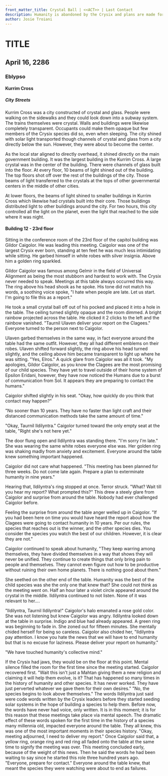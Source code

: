 ```yaml
---
front_matter_title: Crystal Ball | <<ACT>> | Last Contact
description: Humanity is abandoned by the Crysix and plans are made for their eradication.
author: Josie Troiani
---
```

# TITLE

## April 16, 2286

### Eblypso

#### Kurrim Cross

##### City Streets

Kurrim Cross was a city constructed of crystal and glass. People were walking on the sidewalks and they could look down into a subway system. The trains themselves were crystal. Walls and buildings were likewise completely transparent. Occupants could make them opaque but few members of the Crysix species did so, even when sleeping. The city shined with solar light transported though channels of crystal and glass from a city directly below the sun. However, they were about to become the center.

As the local star aligned to directly overhead, it shined directly on the main government building. It was the largest building in the Kurrim Cross. A large crystal was in the center of the building. There were channels of glass built into the floor. At every floor, 10 beams of light shined out of the building. The top floors shot off over the rest of the buildings of the city. Those beams of light transferred to the crystals at the tops of other governmental centers in the middle of other cities.

At lower floors, the beams of light shined to smaller buildings in Kurrim Cross which likewise had crystals built into their core. Those buildings distributed light to other buildings around the city. For two hours, this city controlled all the light on the planet, even the light that reached to the side where it was night.

#### Building 12 - 23rd floor

Sitting in the conference room of the 23rd floor of the capitol building was Gildor Caigolor. He was leading this meeting. Caigolor was one of the largest Crysix ever born, standing at ten feet he was much less intimidating while sitting. He garbed himself in white robes with silver insignia. Above him a golden ring sparkled.

Gildor Caigolor was famous among Gelmir in the field of Universal Alignment as being the most stubborn and hardest to work with. The Crysix never needed to speak. Meetings at this table always occurred this way. The ring above his head shook as he spoke. His tone did not match his words, a soothing voice spoke, "I hate when people are late. Let us start. I'm going to file this as a report."

He took a small crystal ball off out of his pocked and placed it into a hole in the table. The ceiling turned slightly opaque and the room dimmed. A bright rainbow projected across the table. He clicked it 2 clicks to the left and the rainbow vanished. "Taurnil Ulaven deliver your report on the Clagees." Everyone turned to the person next to Caigolor.

Ulaven garbed themselves in the same way, in fact everyone around the table had the same outfit. However, they all had different emblems on their robes. Ulaven shifted forward slightly, the ring above his head turned slightly, and the ceiling above him became transparent to light up where he was sitting. "Yes, Elros." A quick glare from Caigolor was all it took. "My apologies, Gildor Caigolor, as you know the Clagees are the most promising of our child species. They have yet to travel outside of their home system of Epsilon Eridani, however, they have now noticed the Humans due to a burst of communication from Sol. It appears they are preparing to contact the humans."

Caigolor shifted slightly in his seat. "Okay, how quickly do you think that contact may happen?"

"No sooner than 10 years. They have no faster than light craft and their distanced communication methods take the same amount of time."

"Okay, Taurnil Ildilyntra." Caigolor turned toward the only empty seat at the table, "Right she's not here yet."

The door flung open and Ildilyntra was standing there. "I'm sorry I'm late." She was wearing the same white robes everyone else was. Her golden ring was shaking madly from anxiety and excitement. Everyone around the table knew something important happened.

Caigolor did not care what happened. "This meeting has been planned for three weeks. Do not come late again. Prepare a plan to exterminate humanity in nine years."

Hearing that, Ildilyntra's ring stopped at once. Terror struck. "What? Wait till you hear my report? What prompted this?" This drew a steely glare from Caigolor and surprise from around the table. Nobody had ever challenged Caigolor before.

Feeling the surprise from around the table anger welled up in Caigolor. "If you had been here on time you would have heard the report about how the Clagees were going to contact humanity in 10 years. Per our rules, the species that reaches out is the winner, and the other species dies. You consider the species you watch the best of our children. However, it is clear they are not."

Caigolor continued to speak about humanity, "They keep warring among themselves, they have divided themselves in a way that shows they will never be unified. They continue to create things that only bring pain to people and themselves. They cannot even figure out how to be productive without ruining their own home planets. There is nothing good about them."

She seethed on the other end of the table. Humanity was the best of the child species was she the only one that knew that? She could not think as the meeting went on. Half an hour later a violet circle appeared around the crystal in the middle. Ildilyntra continued to not listen. None of it was relevant to her....

"Ildilyntra, Taurnil Ildilyntra!" Caigolor's halo emanated a rose gold color. She was not listening but knew Caigolor was angry. Ildilyntra looked down at the table in surprise. Indigo and blue had already appeared. A green ring was beginning to fade in. She zoned out for fifteen minutes. She mentally chided herself for being so careless. Caigolor also chided her, "Ildilyntra pay attention. I know you hate the news that we will have to end humanity but that is no excuse for laziness. Please deliver your report on humanity."

"We have touched humanity's collective mind."

If the Crysix had jaws, they would be on the floor at this point. Mental silence filled the room for the first time since the meeting started. Caigolor recovered first. "Wait this isn't just a Mahtan giving them a new religion and claiming it will help them evolve, is it? That has happened so many times in the history of humanity and other species. It has never worked. They have just perverted whatever we gave them for their own desires."
"No, the species begins to look above themselves." The words Ildilyntra just said were code words written by the Crysix leaders before they started seeding solar systems in the hope of building a species to help them. Before now, the words have never had voice, only written. It is in this moment; it is for this reason that these meetings take place via mental speech. The dramatic effect of these words spoken for the first time in the history of a species many millennia old, impacted everyone around the table. They all knew, this was one of the most important moments in their species history.
"Okay, meeting adjourned, I need to deliver my report." Once Caigolor said that, a yellow ring, orange ring and red ring all faded onto the table at the same time to signify the meeting was over. This meeting concluded early, because of the weight of this news. Then he said the words he had been waiting to say since he started this role three hundred years ago. "Everyone, prepare for contact." Everyone around the table knew, that meant the species they were watching were about to end as failures.
